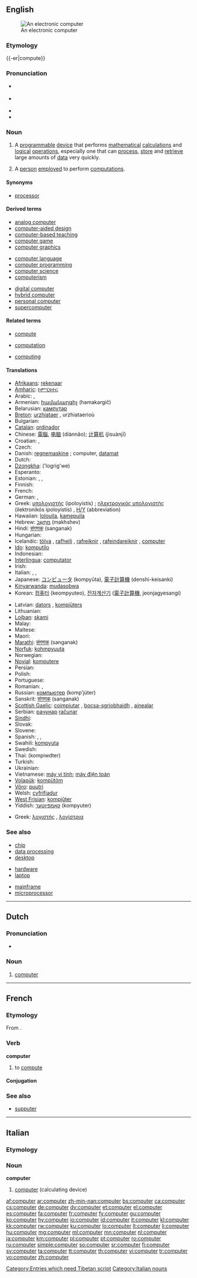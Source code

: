 {{wikipedia}}
{{also|Computer}}
==English==
[[Image:Science museum 025 adjusted.jpg|thumb|An electronic computer]]

===Etymology===
{{-er|compute}}

===Pronunciation===
* {{a|RP}} {{IPA|/kəmˈpjuːtə/}}
* {{a|US}} {{IPA|/kəmˈpjutɚ/}}
* {{audio|en-us-computer.ogg|Audio (US)}}
* {{rhymes|uːtə(r)}}

===Noun===
{{en-noun}}

# {{computing}} A [[programmable]] [[device]] that performs [[mathematical]] [[calculation]]s and [[logical]] [[operation]]s, especially one that can [[process]], [[store]] and [[retrieve]] large amounts of [[data]] very quickly.
# {{dated}} A [[person]] [[employ]]ed to perform [[computation]]s.

====Synonyms====
* {{sense|programmable device that performs logical operations}} [[processor]]

====Derived terms====
{{rel-top3|Derived terms}}
* [[analog computer]]
* [[computer-aided design]]
* [[computer-based teaching]]
* [[computer game]]
* [[computer graphics]]
{{rel-mid3}}
* [[computer language]]
* [[computer programming]]
* [[computer science]]
* [[computerism]]
{{rel-mid3}}
* [[digital computer]]
* [[hybrid computer]]
* [[personal computer]]
* [[supercomputer]]
{{rel-bottom}}

====Related terms====
{{rel-top3}}
* [[compute]]
{{rel-mid3}}
* [[computation]]
{{rel-mid3}}
* [[computing]]
{{rel-bottom}}

====Translations====
{{trans-top|A programmable device}}
* [[Afrikaans]]: [[rekenaar]]
* [[Amharic]]: [[ኮምፒዩተር]]
* Arabic: {{t+|ar|حاسوب|m|tr=ħasūb|sc=Arab}}, {{t-|ar|كمبيوتر|m|tr=kambyutr|sc=Arab}}
* Armenian: [[համակարգիչ]] (hamakargič)
* Belarusian: [[кампутар]]
* [[Breton]]: [[urzhiataer]] {{m}}, urzhiataerioù {{p}}
* Bulgarian: {{t+|bg|компютър|m|tr=kompjutǎr|sc=Cyrl}}
* [[Catalan]]: [[ordinador]] {{m}}
* Chinese: [[電腦]], [[电脑]] (diànnǎo); [[计算机]] (jìsuànjī)
* Croatian: {{t+|hr|računalo|n}}, {{t-|hr|kompjutor|m}}
* Czech: {{t+|cs|počítač|m}}
* Danish: [[regnemaskine]] {{c}}; computer, [[datamat]] {{c}}
* Dutch: {{t+|nl|computer|m}}
* [[Dzongkha]]: ('logrig'we){{rfscript|Tibetan}}
* Esperanto: {{t+|eo|komputilo|xs=Esperanto}}
* Estonian: {{t+|et|arvuti}}, {{t-|et|kompuuter}}, {{t+|et|raal}}
* Finnish: {{t+|fi|tietokone}}
* French: {{t+|fr|ordinateur|m}}
* German: {{t+|de|Computer|m}}, {{t+|de|Rechner|m}}
* Greek: [[υπολογιστής]] (ipoloyistís) {{m}}; [[ηλεκτρονικός υπολογιστής]] (ilektronikós ipoloyistís) {{m}}, [[Η/Υ]] (abbreviation)
* Hawaiian: [[lolouila]], [[kamepuila]]
* Hebrew: [[מחשב|מַחְשֵב]] (makhshev) {{m}}
* Hindi: [[संगणक]] (sanganak) {{g|Hindi}}
* Hungarian: {{t+|hu|számítógép}}
* Icelandic: [[tölva]] {{f}}, [[rafheili]] {{m}} {{italbrac|obsolete}}, [[rafreiknir]] {{m}} {{italbrac|obsolete}}, [[rafeindareiknir]] {{m}} {{italbrac|obsolete}}, [[#Icelandic|computer]] {{f}} {{italbrac|obsolete}}
* [[Ido]]: [[komputilo]]
* Indonesian: {{t-|id|komputer|xs=Indonesian}}
* [[Interlingua]]: [[computator]]
* Irish: {{t+|ga|ríomhaire|m|xs=Irish}}
* Italian: {{t+|it|calcolatore|m}}, {{t+|it|computer|m}}, {{t+|it|elaboratore|m}}
* Japanese: [[コンピュータ]] (kompyūta), [[電子計算機]] (denshi-keisanki)
* [[Kinyarwanda]]: [[mudasobwa]]
* Korean: [[컴퓨터]] (keompyuteo), [[전자계산기]] ([[電子計算機]], jeonjagyesangi)
{{trans-mid}}
* Latvian: [[dators]] {{m}}, [[kompjūters]] {{m}}
* Lithuanian: {{t+|lt|kompiuteris|m|xs=Lithuanian}}
* [[Lojban]]: [[skami]]
* Malay: {{t+|ms|komputer|xs=Malay}}
* Maltese: {{t-|mt|kompjuter|m|xs=Maltese}}
* Maori: {{t-|mi|rorohiko|xs=Maori}}
* [[Marathi]]: [[संगणक]] (sanganak)
* [[Norfuk]]: [[kohmpyuuta]]
* Norwegian: {{t+|no|datamaskin|m}}
* [[Novial]]: [[komputere]]
* Persian: {{t+|fa|رایانه|alt=رایانِه|tr=rāyāne|sc=fa-Arab|xs=Persian}}
* Polish: {{t+|pl|komputer|m}}
* Portuguese: {{t+|pt|computador|m}}
* Romanian: {{t+|ro|computer|n}}, {{t-|ro|calculator|n}}
* Russian: [[компьютер]] (komp’júter) {{m}}
* Sanskrit: [[संगणक]] (sanganak)
* [[Scottish Gaelic]]: [[coimpiutar]] {{m}}, [[bocsa-sgrìobhaidh]] {{m}}, [[ainealar]] {{m}}
* Serbian: [[рачунар]] {{m}} [[računar]] {{m}}
* [[Sindhi]]: {{SDchar|[[ڳڻپيوڪر]]}}
* Slovak: {{t+|sk|počítač|m}}
* Slovene: {{t+|sl|računalnik|m}}
* Spanish: {{qualifier|Chile|Colombia}} {{t+|es|computador|m}}, {{qualifier|Latin America}} {{t+|es|computadora|f}}, {{italbrac|Spain}} {{t+|es|ordenador|m}}
* Swahili: [[kompyuta]] {{italbrac|noun 9/10}}
* Swedish: {{t+|sv|dator|c}}
* Thai: {{Thai|[[คอมพิวเตอร์]]}} (kompiwdter)
* Turkish: {{t+|tr|bilgisayar}}
* Ukrainian: {{t+|uk|комп'ютер|m|tr=kompjuter|sc=Cyrl|xs=Ukrainian}}
* Vietnamese: [[máy vi tính]]; [[máy điện toán]]
* [[Volapük]]: [[kompütöm]]
* [[Võro]]: [[puutri]]
* Welsh: [[cyfrifiadur]] {{m}}
* [[West Frisian]]: [[kompjûter]] {{m}}
* Yiddish: [[קאָמפּיוטער]] (kompyuter) {{m}}
{{trans-bottom}}

{{trans-top|A person employed to perform computations}}
* Greek: [[λογιστής]] {{italbrac|logistis}} {{m}}, [[λογίστρια]] {{italbrac|logistria}} {{f}}
{{trans-mid}}
{{trans-bottom}}

===See also===
{{rel-top3|See also}}
* [[chip]]
* [[data processing]]
* [[desktop]]
{{rel-mid3}}
* [[hardware]]
* [[laptop]]
{{rel-mid3}}
* [[mainframe]]
* [[microprocessor]]
{{rel-bottom}}

[[Category:Entries which need Tibetan script]]

----

==Dutch==

===Pronunciation===
* {{IPA|/kɔm'pjutər/|lang=nl}}

===Noun===
{{nl-noun|g=m|computers|computertje}}

# [[#English|computer]]


----

==French==

===Etymology===
From {{etyl|la}} {{term|computo|computāre|to compute, sum up}}.

===Verb===
'''computer'''

# {{italbrac|old}} to [[compute]]

====Conjugation====
{{fr-conj-er|comput|avoir}}

===See also===
* [[supputer]]

----
==Italian==

===Etymology===
{{etyl|en|it}}

===Noun===
'''computer''' {{m|inv}}

# [[#English|computer]] (calculating device)

[[Category:Italian nouns]]

[[af:computer]]
[[ar:computer]]
[[zh-min-nan:computer]]
[[bs:computer]]
[[ca:computer]]
[[cs:computer]]
[[de:computer]]
[[dv:computer]]
[[et:computer]]
[[el:computer]]
[[es:computer]]
[[fa:computer]]
[[fr:computer]]
[[fy:computer]]
[[gu:computer]]
[[ko:computer]]
[[hy:computer]]
[[io:computer]]
[[id:computer]]
[[it:computer]]
[[kl:computer]]
[[kk:computer]]
[[rw:computer]]
[[ku:computer]]
[[lo:computer]]
[[lt:computer]]
[[li:computer]]
[[hu:computer]]
[[mg:computer]]
[[ml:computer]]
[[mn:computer]]
[[nl:computer]]
[[ja:computer]]
[[km:computer]]
[[pl:computer]]
[[pt:computer]]
[[ro:computer]]
[[ru:computer]]
[[simple:computer]]
[[so:computer]]
[[sr:computer]]
[[fi:computer]]
[[sv:computer]]
[[ta:computer]]
[[tt:computer]]
[[th:computer]]
[[vi:computer]]
[[tr:computer]]
[[vo:computer]]
[[zh:computer]]
